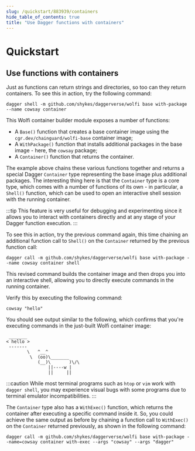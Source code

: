 ```yaml
---
slug: /quickstart/883939/containers
hide_table_of_contents: true
title: "Use Dagger functions with containers"
---
```


# Quickstart

<PartialExperimentalDocs />

## Use functions with containers

Just as functions can return strings and directories, so too can they return containers. To see this in action, try the following command:

```shell
dagger shell -m github.com/shykes/daggerverse/wolfi base with-package --name cowsay container
```

This Wolfi container builder module exposes a number of functions:
- A `Base()` function that creates a base container image using the `cgr.dev/chainguard/wolfi-base` container image;
- A `WithPackage()` function that installs additional packages in the base image - here, the `cowsay` package;
- A `Container()` function that returns the container.

The example above chains these various functions together and returns a special Dagger `Container` type representing the base image plus additional packages. The interesting thing here is that the `Container` type is a core type, which comes with a number of functions of its own - in particular, a `Shell()` function, which can be used to open an interactive shell session with the running container.

:::tip
This feature is very useful for debugging and experimenting since it allows you to interact with containers directly and at any stage of your Dagger function execution.
:::

To see this in action, try the previous command again, this time chaining an additional function call to `Shell()` on the `Container` returned by the previous function call:

```shell
dagger call -m github.com/shykes/daggerverse/wolfi base with-package --name cowsay container shell
```

This revised command builds the container image and then drops you into an interactive shell, allowing you to directly execute commands in the running container.

Verify this by executing the following command:

```shell
cowsay "hello"
```

You should see output similar to the following, which confirms that you're executing commands in the just-built Wolfi container image:

```shell
 _______
< hello >
 -------
        \   ^__^
         \  (oo)\_______
            (__)\       )\/\
                ||----w |
                ||     ||
```

:::caution
While most terminal programs such as `htop` or `vim` work with `dagger shell`, you may experience visual bugs with some programs due to terminal emulator incompatibilities.
:::

The `Container` type also has a `WithExec()` function, which returns the container after executing a specific command inside it. So, you could achieve the same output as before by chaining a function call to `WithExec()` on the `Container` returned previously, as shown in the following command:

```shell
dagger call -m github.com/shykes/daggerverse/wolfi base with-package --name=cowsay container with-exec --args "cowsay" --args "dagger"
```
